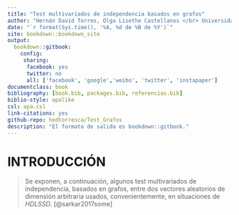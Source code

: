 ```yaml
--- 
title: "Test multivariados de independencia basados en grafos"
author: "Hernán David Torres, Olga Lisethe Castellanos </br> Universidad Nacional de Colombia"
date: "`r format(Sys.time(), '%A, %d de %B de %Y')`"
site: bookdown::bookdown_site
output: 
  bookdown::gitbook:
    config:
     sharing: 
      facebook: yes
      twitter: no
      all: ['facebook', 'google','weibo', 'twitter', 'instapaper']
documentclass: book
bibliography: [book.bib, packages.bib, referencias.bib]
biblio-style: apalike
csl: apa.csl
link-citations: yes
github-repo: hedtorresca/Test_Grafos
description: "El formato de salida es bookdown::gitbook."
---
```


# INTRODUCCIÓN

> Se exponen, a continuación, algunos test multivariados de independencia, basados en grafos, entre dos vectores aleatorios de dimensión arbitraria usados, convenientemente, en situaciones de *_HDLSSD_*. [@sarkar2017some]
